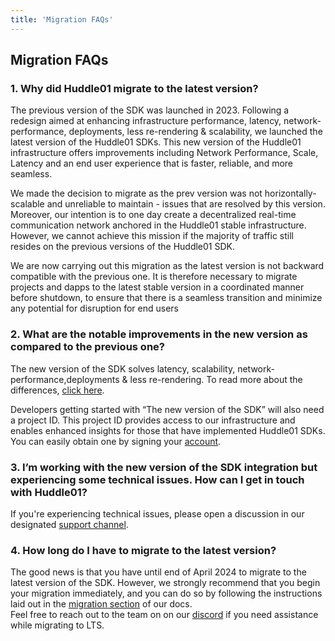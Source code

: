```yaml
---
title: 'Migration FAQs'
---
```


## Migration FAQs



### 1. Why did Huddle01 migrate to the latest version? 
The previous version of the SDK was launched in 2023.
Following a redesign aimed at enhancing infrastructure performance, latency, network-performance, deployments, less re-rendering & scalability,
we launched the latest version of the Huddle01 SDKs. This new version of the Huddle01 infrastructure offers improvements including Network Performance, Scale,
Latency and an end user experience that is faster, reliable, and more seamless.


We made the decision to migrate as the prev version was not horizontally-scalable and unreliable to maintain - issues that are resolved by this version.
Moreover, our intention is to one day create a decentralized real-time communication network anchored in the Huddle01 stable infrastructure.
However, we cannot achieve this mission if the majority of traffic still resides on the previous versions of the Huddle01 SDK.



We are now carrying out this migration as the latest version is not backward compatible with the previous one.
It is therefore necessary to migrate projects and dapps to the latest stable version in a coordinated manner before shutdown,
to ensure that there is a seamless transition and minimize any potential for disruption for end users

### 2. What are the notable improvements in the new version as compared to the previous one?
The new version of the SDK solves latency, scalability, network-performance,deployments & less re-rendering. To read more about the differences, [click here](../get-started.mdx).

Developers getting started with “The new version of the SDK” will also need a project ID. This project ID provides access to our infrastructure and enables enhanced insights for those that have implemented Huddle01 SDKs.
You can easily obtain one by signing your [account](../api-keys).


### 3. I’m working with the new version of the SDK integration but experiencing some technical issues. How can I get in touch with Huddle01?
If you're experiencing technical issues, please open a discussion in our designated [support channel](https://discord.com/invite/huddle01-890224574761926756).


### 4. How long do I have to migrate to the latest version?
The good news is that you have until end of April 2024 to migrate to the latest version of the SDK. However, we strongly recommend that you begin your migration immediately, and you can do so by following the instructions laid out in the [migration section](../migration.mdx) of our docs. <br />
Feel free to reach out to the team on on our [discord](https://discord.com/invite/huddle01-890224574761926756) if you need assistance while migrating to LTS.


